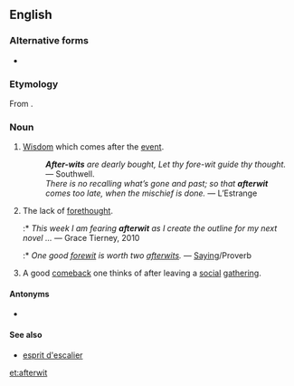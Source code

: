 ==English==

===Alternative forms===
* {{l|en|after-wit}}

===Etymology===
From {{prefix|after|wit}}.

===Noun===
{{infl|en|noun}}

# [[wisdom|Wisdom]] which comes after the [[event]].
#: '''''After-wits''' are dearly bought, Let thy fore-wit guide thy thought.'' ― Southwell.
#: ''There is no recalling what’s gone and past; so that '''afterwit''' comes too late, when the mischief is done.'' &mdash; L’Estrange
# The lack of [[forethought]].
#:* ''This week I am fearing '''afterwit''' as I create the outline for my next novel ...'' &mdash; Grace Tierney, 2010
#:* ''One good [[forewit]] is worth two [[afterwit]]s.'' &mdash; [[saying|Saying]]/Proverb
# A good [[comeback]] one thinks of after leaving a [[social]] [[gathering]].

====Antonyms====
* {{l|en|forewit}}

====See also====
*[[esprit d'escalier]]

[[et:afterwit]]